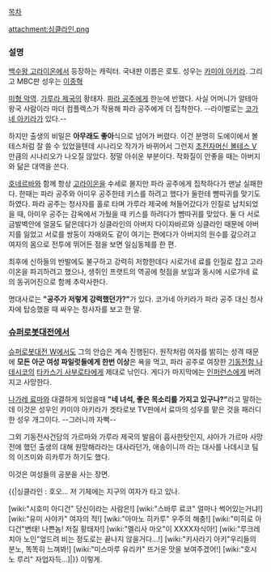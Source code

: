 [[목차]]

attachment:싱클라인.png
=== 설명 === 
[[백수왕 고라이온]]에서 등장하는 캐릭터. 국내판 이름은 로토. 성우는 [[카미야 아키라]]. 그리고 MBC판 성우는 [[이종혁]] 

[[미형 악역]]. [[가루라 제국]]의 황태자. [[파라 공주]]에게 한눈에 반했다. 사실 어머니가 알테아 왕국 사람이라 마더 컴플렉스가 작용해 파라 공주에게 더 집착한다. --라이벌로는 [[코가네 아키라]]가 있다.-- 

하지만 출생의 비밀은 '''아무래도 좋아'''식으로 넘어가 버렸다. 이건 분명히 도에이에서 볼테스처럼 잘 쓸 수 있었을텐데 시나리오 작가가 바뀌어서 그런지 [[초전자머신 볼테스 V]] 만큼의 시나리오가 나오질 않았다. 정말 아쉬운 부분이다. 작화질이 안좋을 때는 아버지와 닮은 대역을 쓴다. 

[[호네르바]]와 함께 항상 [[고라이온]]을 수세로 몰지만 파라 공주에게 집착하다가 맨날 실패한다. 한때는 파라 공주와 아미우 공주한테 키스를 하려고 했다가 둘한테 뺨따귀를 맞기도 하였다. 파라 공주는 청사자를 홀로 타며 가루라 제국에 쳐들어갔다가 인질로 납치되었을 때, 아미우 공주는 감옥에서 가뒀을 때 키스를 하려다가 뺨따귀를 맞았다. 둘 다 서로 금발벽안에 얼굴도 닮은데다가 싱클라인의 아버지 다이자바르와 싱클라인 때문에 아버지를 잃었고 서로를 쌍둥이 자매와도 같이 여기는 편에다가 아버지의 원수를 갚으려고 여자의 몸으로 전투에 뛰어든 점을 보면 일심동체를 한 편. 

최후에 신하들의 반발에도 불구하고 강력히 저항한데다 시로가네 료를 인질로 잡고 고라이온을 파괴하려고 했으나, 생쥐인 프랫트의 역공에 헛점을 보임과 동시에 시로가네 료의 동귀어진으로 함께 추락사한다.

명대사로는 '''"공주가 저렇게 강력했던가?"'''가 있다. 코가네 아키라가 파라 공주 대신 청사자에 탑승했을 때 싸우는 청사자를 보고 한 말. 

=== [[슈퍼로봇대전]]에서 === 
[[슈퍼로봇대전 W]]에서도 그의 안습은 계속 진행된다. 원작처럼 여자를 밝히는 성격 때문에 '''모든 아군 여성 파일럿들에게 한번 이상'''은 욕을 먹고, 파라 공주로 여장한 [[기동전함 나데시코]]의 [[타카스기 사부로타]]에게 제대로 낚인다. 게다가 마지막에는 [[인퍼런스]]에게 버려지고 사망한다. 

[[나가레 료마]]와 대결하게 되었을때 '''"네 녀석, 좋은 목소리를 가지고 있구나?"'''라고 말하는데 이것은 성우인 카미야 아키라가 겟타로보 TV판에서 료마의 성우를 맡은 것을 패러디한 성우 개그이다. --그러니까 자뻑--

그외 기동전사건담의 가르마와 가루라 제국의 발음이 흡사한탓인지, 샤아가 가르마 사망전에 했던 출생의 대해 원망해라라는 대사라던가, 애송이니까  라는 대사를 나데시코 팀의 이즈미와 히카루가 하기도 했다.

이것은 여성들의 공분을 사는 장면.

{{|싱클라인 : 호오... 저 기체에는 지구의 여자가 타고 있나.

[wiki:"시호미 아디건" 당신이라는 사람은!]
[wiki:"스바루 료코" 얼마나 썩어있는거냐!]
[wiki:"유미 사야카" 여자의 적!]
[wiki:"아마노 히카루" 우주의 해충!]
[wiki:"미히로 아디건"변태! 나쁜놈! 저질 황태자!]
[wiki:"멜리사 마오"이 XXXX자식아!]
[wiki:"루크레치아 노인"엎드려 비는 정도로는 끝나지 않을거다...!]
[wiki:"키사라기 아키"우리들의 분노, 똑똑히 느껴봐!]
[wiki:"미스마루 유리카" 뜨거운 맛을 보여주겠어!]
[wiki:"호시노 루리" 자업자득...]|}}
이렇게.


